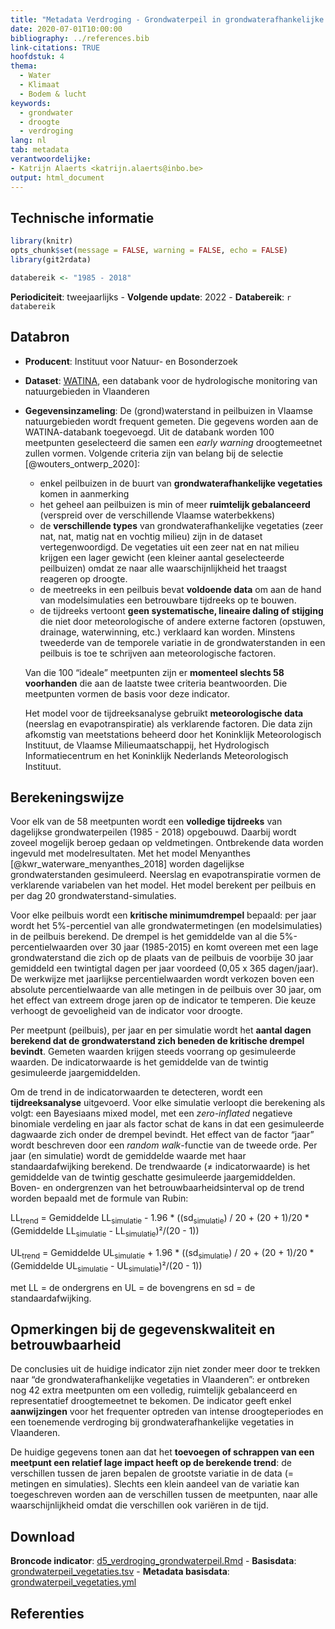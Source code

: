 ```yaml
---
title: "Metadata Verdroging - Grondwaterpeil in grondwaterafhankelijke vegetaties"
date: 2020-07-01T10:00:00
bibliography: ../references.bib
link-citations: TRUE
hoofdstuk: 4
thema:
  - Water
  - Klimaat
  - Bodem & lucht
keywords:
  - grondwater
  - droogte
  - verdroging
lang: nl
tab: metadata
verantwoordelijke:
- Katrijn Alaerts <katrijn.alaerts@inbo.be>
output: html_document
---
```


## Technische informatie

```r
library(knitr)
opts_chunk$set(message = FALSE, warning = FALSE, echo = FALSE)
library(git2rdata)
```

```r
databereik <- "1985 - 2018"
```
**Periodiciteit**: tweejaarlijks
\- **Volgende update**: 2022
\- **Databereik**: `r databereik`

## Databron

- **Producent**: Instituut voor Natuur- en Bosonderzoek
- **Dataset**: [WATINA](https://watina.inbo.be/Pages/Common/Default.aspx), een databank voor de  hydrologische monitoring van natuurgebieden in Vlaanderen
- **Gegevensinzameling**: De (grond)waterstand in peilbuizen in Vlaamse natuurgebieden wordt frequent gemeten. Die gegevens worden aan de WATINA-databank toegevoegd. 
Uit de databank worden 100 meetpunten geselecteerd die samen een *early warning* droogtemeetnet zullen vormen. Volgende criteria zijn van belang bij de selectie [@wouters_ontwerp_2020]:
  + enkel peilbuizen in de buurt van **grondwaterafhankelijke vegetaties** komen in aanmerking 
  + het geheel aan peilbuizen is min of meer **ruimtelijk gebalanceerd** (verspreid over de verschillende Vlaamse waterbekkens)
  + de **verschillende types** van grondwaterafhankelijke vegetaties (zeer nat, nat, matig nat en vochtig milieu) zijn in de dataset vertegenwoordigd. 
De vegetaties uit een zeer nat en nat milieu krijgen een lager gewicht (een kleiner aantal geselecteerde peilbuizen) omdat ze naar alle waarschijnlijkheid het traagst reageren op droogte. 
  + de meetreeks in een peilbuis bevat **voldoende data** om aan de hand van modelsimulaties een betrouwbare tijdreeks op te bouwen. 
  + de tijdreeks vertoont **geen systematische, lineaire daling of stijging** die niet door meteorologische of andere externe factoren (opstuwen, drainage, waterwinning, etc.) verklaard kan worden. 
Minstens tweederde van de temporele variatie in de grondwaterstanden in een peilbuis is toe te schrijven aan meteorologische factoren. 
 
  Van die 100 “ideale” meetpunten zijn er **momenteel slechts 58 voorhanden** die aan de laatste twee criteria beantwoorden. 
Die meetpunten vormen de basis voor deze indicator.

  Het model voor de tijdreeksanalyse gebruikt **meteorologische data** (neerslag en evapotranspiratie) als verklarende factoren. 
Die data zijn afkomstig van meetstations beheerd door het Koninklijk Meteorologisch Instituut, de Vlaamse Milieumaatschappij, het Hydrologisch Informatiecentrum en het Koninklijk Nederlands Meteorologisch Instituut. 

## Berekeningswijze

Voor elk van de 58 meetpunten wordt een **volledige tijdreeks** van dagelijkse grondwaterpeilen (1985 - 2018) opgebouwd. 
Daarbij wordt zoveel mogelijk beroep gedaan op veldmetingen. 
Ontbrekende data worden ingevuld met modelresultaten. 
Met het model Menyanthes [@kwr_waterware_menyanthes_2018] worden dagelijkse grondwaterstanden gesimuleerd. 
Neerslag en evapotranspiratie vormen de verklarende variabelen van het model. 
Het model berekent per peilbuis en per dag 20 grondwaterstand-simulaties.

Voor elke peilbuis wordt een **kritische minimumdrempel** bepaald: per jaar wordt het 5%-percentiel van alle grondwatermetingen (en modelsimulaties) in de peilbuis berekend. 
De drempel is het gemiddelde van al die 5%-percentielwaarden over 30 jaar (1985-2015) en komt overeen met een lage grondwaterstand die zich op de plaats van de peilbuis de voorbije 30 jaar gemiddeld een twintigtal dagen per jaar voordeed (0,05 x 365 dagen/jaar). 
De werkwijze met jaarlijkse percentielwaarden wordt verkozen boven een absolute percentielwaarde van alle metingen in de peilbuis over 30 jaar, om het effect van extreem droge jaren op de indicator te temperen. Die keuze verhoogt de gevoeligheid van de indicator voor droogte. 

Per meetpunt (peilbuis), per jaar en per simulatie wordt het **aantal dagen berekend dat de grondwaterstand zich beneden de kritische drempel bevindt**. 
Gemeten waarden krijgen steeds voorrang op gesimuleerde waarden. 
De indicatorwaarde is het gemiddelde van de twintig gesimuleerde jaargemiddelden.

Om de trend in de indicatorwaarden te detecteren, wordt een **tijdreeksanalyse** uitgevoerd. 
Voor elke simulatie verloopt die berekening als volgt: een Bayesiaans mixed model, met een *zero-inflated* negatieve binomiale verdeling en jaar als factor schat de kans in dat een gesimuleerde dagwaarde zich onder de drempel bevindt. 
Het effect van de factor “jaar” wordt beschreven door een *random walk*-functie van de tweede orde.
Per jaar (en simulatie) wordt de gemiddelde waarde met haar standaardafwijking berekend. 
De trendwaarde (≠ indicatorwaarde) is het gemiddelde van de twintig geschatte gesimuleerde jaargemiddelden. Boven- en ondergrenzen van het betrouwbaarheidsinterval op de trend worden bepaald met de formule van Rubin:

LL~trend~ = Gemiddelde LL~simulatie~ - 1.96 * ((sd~simulatie~) / 20 + (20 + 1)/20 * (Gemiddelde LL~simulatie~ - LL~simulatie~)²/(20 - 1))

UL~trend~ = Gemiddelde UL~simulatie~ + 1.96 * ((sd~simulatie~) / 20 + (20 + 1)/20 * (Gemiddelde UL~simulatie~ - UL~simulatie~)²/(20 - 1))

met LL = de ondergrens en UL = de bovengrens en sd = de standaardafwijking.

## Opmerkingen bij de gegevenskwaliteit en betrouwbaarheid

De conclusies uit de huidige indicator zijn niet zonder meer door te trekken naar “de grondwaterafhankelijke vegetaties in Vlaanderen”: er ontbreken nog 42 extra meetpunten om een volledig, ruimtelijk gebalanceerd en representatief droogtemeetnet te bekomen. 
De indicator geeft enkel **aanwijzingen** voor het frequenter optreden van intense droogteperiodes en een toenemende verdroging bij grondwaterafhankelijke vegetaties in Vlaanderen. 

De huidige gegevens tonen aan dat het **toevoegen of schrappen van een meetpunt een relatief lage impact heeft op de berekende trend**: de verschillen tussen de jaren bepalen de grootste variatie in de data (= metingen en simulaties). 
Slechts een klein aandeel van de variatie kan toegeschreven worden aan de verschillen tussen de meetpunten, naar alle waarschijnlijkheid omdat die verschillen ook variëren in de tijd.

## Download

**Broncode indicator**: [d5_verdroging_grondwaterpeil.Rmd](../d5_verdroging_grondwaterpeil/d5_verdroging_grondwaterpeil.Rmd)
- **Basisdata**: [grondwaterpeil_vegetaties.tsv](../d5_verdroging_grondwaterpeil/grondwaterpeil_vegetaties.tsv)
- **Metadata basisdata**: [grondwaterpeil_vegetaties.yml](../d5_verdroging_grondwaterpeil/grondwaterpeil_vegetaties.yml)

## Referenties
